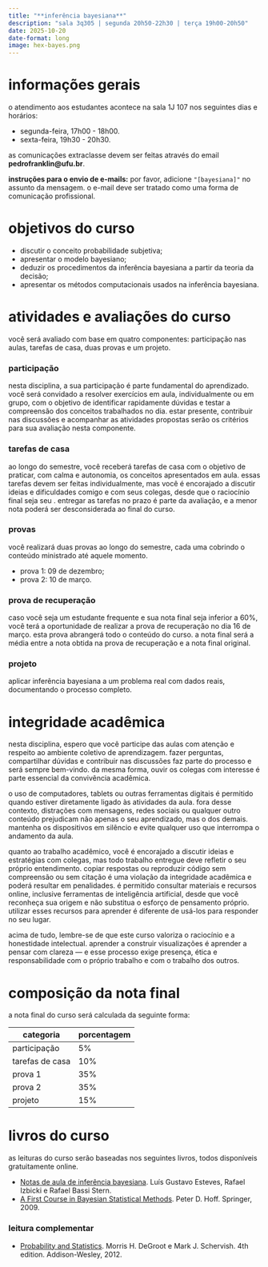 ```yaml
---
title: "**inferência bayesiana**"
description: "sala 3q305 | segunda 20h50-22h30 | terça 19h00-20h50"
date: 2025-10-20
date-format: long
image: hex-bayes.png
---
```


# informações gerais

o atendimento aos estudantes acontece na sala 1J 107 nos seguintes dias e horários:

-   segunda-feira, 17h00 - 18h00.
-   sexta-feira, 19h30 - 20h30.

as comunicações extraclasse devem ser feitas através do email **pedrofranklin@ufu.br**.

**instruções para o envio de e-mails:** por favor, adicione `"[bayesiana]"` no assunto da mensagem. o e-mail deve ser tratado como uma forma de comunicação profissional.

# objetivos do curso

-  discutir o conceito probabilidade subjetiva;
-  apresentar o modelo bayesiano;
-  deduzir os procedimentos da inferência bayesiana a partir da teoria da decisão;
-  apresentar os métodos computacionais usados na inferência bayesiana.

# atividades e avaliações do curso

você será avaliado com base em quatro componentes: participação nas aulas, tarefas de casa, duas provas e um projeto.

### participação

nesta disciplina, a sua participação é parte fundamental do aprendizado. você será convidado a resolver exercícios em aula, individualmente ou em grupo, com o objetivo de identificar rapidamente dúvidas e testar a compreensão dos conceitos trabalhados no dia. estar presente, contribuir nas discussões e acompanhar as atividades propostas serão os critérios para sua avaliação nesta componente. 

### tarefas de casa

ao longo do semestre, você receberá tarefas de casa com o objetivo de praticar, com calma e autonomia, os conceitos apresentados em aula. essas tarefas devem ser feitas individualmente, mas você é encorajado a discutir ideias e dificuldades comigo e com seus colegas, desde que o raciocínio final seja seu . entregar as tarefas no prazo é parte da avaliação, e a menor nota poderá ser desconsiderada ao final do curso.

### provas

você realizará duas provas ao longo do semestre, cada uma cobrindo o conteúdo ministrado até aquele momento.

-  prova 1: 09 de dezembro;
-  prova 2: 10 de março.

### prova de recuperação

caso você seja um estudante frequente e sua nota final seja inferior a 60%, você terá a oportunidade de realizar a prova de recuperação no dia 16 de março. esta prova abrangerá todo o conteúdo do curso. a nota final será a média entre a nota obtida na prova de recuperação e a nota final original.

### projeto

aplicar inferência bayesiana a um problema real com dados reais, documentando o processo completo.

# integridade acadêmica

nesta disciplina, espero que você participe das aulas com atenção e respeito ao ambiente coletivo de aprendizagem. fazer perguntas, compartilhar dúvidas e contribuir nas discussões faz parte do processo e será sempre bem-vindo. da mesma forma, ouvir os colegas com interesse é parte essencial da convivência acadêmica.

o uso de computadores, tablets ou outras ferramentas digitais é permitido quando estiver diretamente ligado às atividades da aula. fora desse contexto, distrações com mensagens, redes sociais ou qualquer outro conteúdo prejudicam não apenas o seu aprendizado, mas o dos demais. mantenha os dispositivos em silêncio e evite qualquer uso que interrompa o andamento da aula.

quanto ao trabalho acadêmico, você é encorajado a discutir ideias e estratégias com colegas, mas todo trabalho entregue deve refletir o seu próprio entendimento. copiar respostas ou reproduzir código sem compreensão ou sem citação é uma violação da integridade acadêmica e poderá resultar em penalidades. é permitido consultar materiais e recursos online, inclusive ferramentas de inteligência artificial, desde que você reconheça sua origem e não substitua o esforço de pensamento próprio. utilizar esses recursos para aprender é diferente de usá-los para responder no seu lugar.

acima de tudo, lembre-se de que este curso valoriza o raciocínio e a honestidade intelectual. aprender a construir visualizações é aprender a pensar com clareza — e esse processo exige presença, ética e responsabilidade com o próprio trabalho e com o trabalho dos outros.

# composição da nota final

a nota final do curso será calculada da seguinte forma:

::: {style="margin-left: auto; margin-right: auto;"}
| categoria                | porcentagem |
|--------------------------|-------------|
| participação             | 5%          |
| tarefas de casa          | 10%         |
| prova 1                  | 35%         |
| prova 2                  | 35%         |
| projeto                  | 15%         |
:::



# livros do curso

as leituras do curso serão baseadas nos seguintes livros, todos disponíveis gratuitamente online.

-  [Notas de aula de inferência bayesiana](https://github.com/rbstern/bayesian_inference_book/raw/master/book.pdf). Luís Gustavo Esteves, Rafael Izbicki e Rafael Bassi Stern.
- [A First Course in Bayesian Statistical Methods](https://sites.math.rutgers.edu/~zeilberg/EM20/Hoff.pdf). Peter D. Hoff. Springer, 2009.

### leitura complementar

- [Probability and Statistics](https://acervo.bibliotecas.ufu.br/index.php?codigo_sophia=123315). Morris H. DeGroot e Mark J. Schervish. 4th edition. Addison-Wesley, 2012.